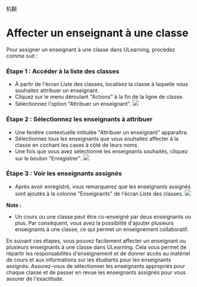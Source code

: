 机翻
# Affecter un enseignant à une classe 

 Pour assigner un enseignant à une classe dans ULearning, procédez comme suit : 

 ### Étape 1 : Accéder à la liste des classes 
 - À partir de l'écran Liste des classes, localisez la classe à laquelle vous souhaitez attribuer un enseignant. 
 - Cliquez sur le menu déroulant "Actions" à la fin de la ligne de classe. 
 - Sélectionnez l'option "Attribuer un enseignant". 
 ![]( /img/utest/teacher/appendix17.png) 
 
 ### Étape 2 : Sélectionnez les enseignants à attribuer 
 - Une fenêtre contextuelle intitulée "Attribuer un enseignant" apparaîtra. 
 - Sélectionnez tous les enseignants que vous souhaitez affecter à la classe en cochant les cases à côté de leurs noms. 
 - Une fois que vous avez sélectionné les enseignants souhaités, cliquez sur le bouton "Enregistrer". 
 ![]( /img/utest/enseignant/annexe18.png) 
 
 ### Étape 3 : Voir les enseignants assignés 
 - Après avoir enregistré, vous remarquerez que les enseignants assignés sont ajoutés à la colonne "Enseignants" de l'écran Liste des classes. 
 ![]( /img/utest/enseignant/annexe19.png) 
 
 **Note :** 
 - Un cours ou une classe peut être co-enseigné par deux enseignants ou plus. Par conséquent, vous avez la possibilité d'ajouter plusieurs enseignants à une classe, ce qui permet un enseignement collaboratif. 
 
 En suivant ces étapes, vous pouvez facilement affecter un enseignant ou plusieurs enseignants à une classe dans ULearning. Cela vous permet de répartir les responsabilités d'enseignement et de donner accès au matériel de cours et aux informations sur les étudiants pour les enseignants assignés. Assurez-vous de sélectionner les enseignants appropriés pour chaque classe et de passer en revue les enseignants assignés pour vous assurer de l'exactitude.
